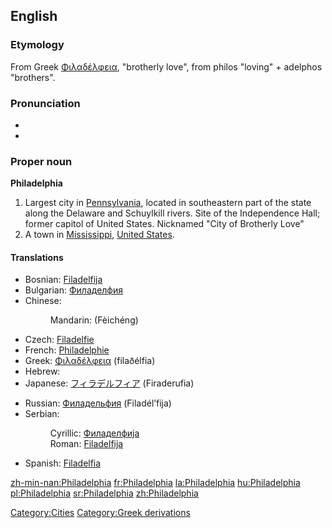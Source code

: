 ==English==
{{wikipedia|Philadelphia, Pennsylvania}}

===Etymology===
From Greek [[Φιλαδέλφεια]], "brotherly love", from philos "loving" + adelphos "brothers".

===Pronunciation===
* {{audio|en-uk-Philadelphia.ogg|Audio (UK)}}
* {{audio|en-us-Philadelphia.ogg|Audio (US)}}

===Proper noun===
'''Philadelphia'''

# Largest city in [[Pennsylvania]], located in southeastern part of the state along the Delaware and Schuylkill rivers. Site of the Independence Hall; former capitol of United States. Nicknamed "City of Brotherly Love"
# A town in [[Mississippi]], [[United States]].

====Translations====
{{top}}
* Bosnian: [[Filadelfija#Bosnian|Filadelfija]] {{f}}
* Bulgarian: [[Филаделфия]] {{f}}
* Chinese:
*: Mandarin: {{zh-ts|費城|费城}} (Fèichéng)
* Czech: [[Filadelfie]] {{f}}
* French: [[Philadelphie]]
* Greek: [[Φιλαδέλφεια]] (filaðélfia) {{f}}
* Hebrew: {{t-|he|פילדלפיה|f|alt=פִילָדֶלְפִיָּה|sc=Hebr|tr=filadélfia}}
* Japanese: [[フィラデルフィア]] (Firaderufia)
{{mid}}
* Russian: [[Филадельфия]] (Filadél’fija) {{f}}
* Serbian:
*: Cyrillic: [[Филаделфија#Serbian|Филаделфија]] {{f}}
*: Roman: [[Filadelfija#Serbian|Filadelfija]] {{f}}
* Spanish: [[Filadelfia]] {{f}}
{{bottom}}

[[Category:Cities]]
[[Category:Greek derivations]]

[[zh-min-nan:Philadelphia]]
[[fr:Philadelphia]]
[[la:Philadelphia]]
[[hu:Philadelphia]]
[[pl:Philadelphia]]
[[sr:Philadelphia]]
[[zh:Philadelphia]]